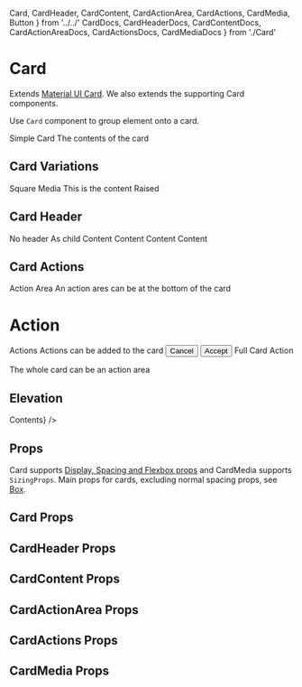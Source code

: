   Card,
  CardHeader,
  CardContent,
  CardActionArea,
  CardActions,
  CardMedia,
  Button
} from '../../'
  CardDocs,
  CardHeaderDocs,
  CardContentDocs,
  CardActionAreaDocs,
  CardActionsDocs,
  CardMediaDocs
} from './Card'

<Meta title="components|Card" component={Card} />

# Card

Extends [Material UI Card](https://material-ui.com/components/cards/). We also extends the supporting Card components.

Use `Card` component to group element onto a card.

<Preview>
  <Story name="default">
    <Card>
      <CardHeader>Simple Card</CardHeader>
      <CardContent>The contents of the card</CardContent>
    </Card>
  </Story>
</Preview>

## Card Variations

<Preview>
  <Story name="square">
    <Card m={4} square={true}>
      <CardHeader>Square</CardHeader>
    </Card>
  </Story>
  <Story name="image">
    <Card m={4}>
      <CardMedia image={bgImage} title="Committed image">
        <CardHeader>Media</CardHeader>
        <CardContent>This is the content</CardContent>
      </CardMedia>
    </Card>
  </Story>
  <Story name="raised">
    <Card m={4} raised={true}>
      <CardHeader>Raised</CardHeader>
    </Card>
  </Story>
</Preview>

## Card Header

<Preview>
  <Story name="no header">
    <Card m={4} width={[1, 1 / 2]}>
      <CardContent>No header</CardContent>
    </Card>
  </Story>
  <Story name="header as child">
    <Card m={4} width={[1, 1 / 2]}>
      <CardHeader>As child</CardHeader>
      <CardContent>Content</CardContent>
    </Card>
  </Story>
  <Story name="header as title">
    <Card m={4} width={[1, 1 / 2]}>
      <CardHeader title="header as title" />
      <CardContent>Content</CardContent>
    </Card>
  </Story>
  <Story name="header and subheader">
    <Card m={4} width={[1, 1 / 2]}>
      <CardHeader title="Title" subheader="and subheader" />
      <CardContent>Content</CardContent>
    </Card>
  </Story>
  <Story name="header with avatar">
    <Card m={4} width={[1, 1 / 2]}>
      <CardHeader avatar={'A'} title="Avatar" />
      <CardContent>Content</CardContent>
    </Card>
  </Story>
</Preview>

## Card Actions

<Preview>
  <Story name="action area">
    <Card m={4} width={[1, null, 1 / 3]}>
      <CardHeader>Action Area</CardHeader>
      <CardContent>An action ares can be at the bottom of the card</CardContent>
      <CardActionArea onClick={action('action')}>
        <h1 style={{ textAlign: 'center' }}>Action</h1>
      </CardActionArea>
    </Card>
  </Story>
  <Story name="action buttons">
    <Card m={4} width={[1, null, 1 / 3]}>
      <CardHeader>Actions</CardHeader>
      <CardContent>Actions can be added to the card</CardContent>
      <CardActions>
        <Button color={'default'} variant={'text'} onClick={action('cancel')}>
          Cancel
        </Button>
        <Button color={'primary'} onClick={action('accept')}>
          Accept
        </Button>
      </CardActions>
    </Card>
  </Story>
  <Story name="action full">
    <Card m={4} width={[1, null, 1 / 3]}>
      <CardActionArea onClick={action('full')}>
        <CardMedia height="120px" image={bgImage} title="Committed image" />
        <CardHeader>Full Card Action</CardHeader>
        <CardContent>
          <p>The whole card can be an action area</p>
        </CardContent>
      </CardActionArea>
    </Card>
  </Story>
</Preview>

## Elevation

<Preview>
  <Cartesian
    component={Card}
    margin={4}
    elevation={[0, 1, 2, 3, 4, 6]}
    children={<CardContent>Contents</CardContent>}
  />
</Preview>

## Props

Card supports [Display, Spacing and Flexbox props](/components/?path=/docs/design-system-positioning--page) and CardMedia supports `SizingProps`.
Main props for cards, excluding normal spacing props, see [Box](/components/box).

## Card Props

<Props of={CardDocs} />

## CardHeader Props

<Props of={CardHeaderDocs} />

## CardContent Props

<Props of={CardContentDocs} />

## CardActionArea Props

<Props of={CardActionAreaDocs} />

## CardActions Props

<Props of={CardActionsDocs} />

## CardMedia Props

<Props of={CardMediaDocs} />
